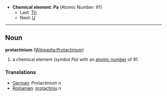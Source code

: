 *'''Chemical element''': '''Pa''' (Atomic Number: 91)
**Last: [[Thorium|Th]]
**Next: [[Uranium|U]]
----
== Noun ==
'''protactinium''' ([[en:Protactinium|Wikipedia:Protactinium]])

# a chemical element ''(symbol Pa)'' with an [[atomic number]] of 91.

===Translations===
*[[German]]: Protactinium ''n''
*[[Romanian]]: [[protactiniu]] ''n''